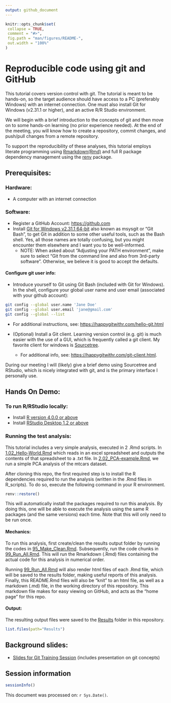 ```yaml
---
output: github_document
---
```


```r
knitr::opts_chunk$set(
 collapse = TRUE,
 comment = "#>",
 fig.path = "man/figures/README-",
 out.width = "100%"
)
```

# Reproducible code using git and GitHub

This tutorial covers version control with git. The tutorial is meant to be hands-on, so the target audience should have access to a PC (preferably Windows) with an internet connection. One must also install Git for Windows (v2.31.1 or higher), and an active R/R Studio environment.

We will begin with a brief introduction to the concepts of git and then move on to some hands-on learning (no prior experience needed). At the end of the meeting, you will know how to create a repository, commit changes, and push/pull changes from a remote repository. 

To support the reproducibility of these analyses, this tutorial employs literate programming using [Rmarkdown(Rmd)](https://rmarkdown.rstudio.com/) and full R package dependency management using the [renv](https://rstudio.github.io/renv/articles/renv.html) package.

## Prerequisites:

### Hardware:
* A computer with an internet connection

### Software:
* Register a GitHub Account: [https://github.com](https://github.com)    
* Install [Git for Windows v2.31.1 64-bit](https://git-scm.com/download/win) also known as msysgit or “Git Bash”, to get Git in addition to some other useful tools, such as the Bash shell. Yes, all those names are totally confusing, but you might encounter them elsewhere and I want you to be well-informed.
  * NOTE: When asked about “Adjusting your PATH environment”, make sure to select “Git from the command line and also from 3rd-party software”. Otherwise, we believe it is good to accept the defaults.
 
#### Configure git user info:
* Introduce yourself to Git using Git Bash (included with Git for Windows). 
In the shell, configure your global user name and user email (associated with your github account):
```bash
git config --global user.name 'Jane Doe'
git config --global user.email 'jane@gmail.com'
git config --global --list
```
  * For additional instructions, see: [https://happygitwithr.com/hello-git.html](https://happygitwithr.com/hello-git.html)


* (Optional) Install a Git client. Learning version control (e.g. git) is much easier with the use of a GUI, which is frequently called a git client. My favorite client for windows is [Sourcetree](https://www.sourcetreeapp.com/). 
    * For additional info, see: [https://happygitwithr.com/git-client.html](https://happygitwithr.com/git-client.html).

During our meeting I will (likely) give a brief demo using Sourcetree and RStudio, which is nicely integrated with git, and is the primary interface I personally use.

## Hands On Demo:
### To run R/RStudio locally: 
* Install [R version 4.0.0 or above](https://www.r-project.org/)
* Install [RStudio Desktop 1.2 or above](https://rstudio.com/products/rstudio/)

### Running the test analysis:
This tutorial includes a very simple analysis, executed in 2 .Rmd scripts. In [1.02_Hello-World.Rmd](Scripts/1.02_Hello-World.Rmd)  which reads in an excel spreadsheet and outputs the contents of that spreadsheet to a .txt file. In [2.02_PCA-example.Rmd](Scripts/2.02_PCA-example.Rmd), we run a simple PCA analysis of the mtcars dataset. 

After cloning this repo, the first required step is to install the R dependencies required to run the analysis (written in the .Rmd files in R_scripts). To do so, execute the following command in your R environment.

```r
renv::restore()
```

This will automatically install the packages required to run this analysis. By doing this, one will be able to execute the analysis using the same R packages (and the same versions) each time. Note that this will only need to be run once. 

#### Mechanics:
To run this analysis, first create/clean the results output folder by running the codes in [95_Make_Clean.Rmd](). Subsequently, run the code chunks in [99_Run_All.Rmd](R_scripts/99_Run_All.Rmd). This will run the Rmarkdown (.Rmd) files containing the actual code for this analysis in numerical order. 

Running [99_Run_All.Rmd](R_scripts/99_Run_All.Rmd) will also render html files of each .Rmd file, which will be saved to the results folder, making useful reports of this analysis. Finally, this README.Rmd files will also be "knit" to an html file, as well as a markdown (.md) file, in the working directory of this repository. This markdown file makes for easy viewing on GitHub, and acts as the "home page" for this repo.

#### Output:
The resulting output files were saved to the [Results](Results) folder in this repository. 

```r
list.files(path="Results")
```

## Background slides:  
* [Slides for Git Training Session](Presentations/An_Intro_to_Git.pptx) (includes presentation on git concepts)

## Session information

```r
sessionInfo()
```

This document was processed on: `r Sys.Date()`.

